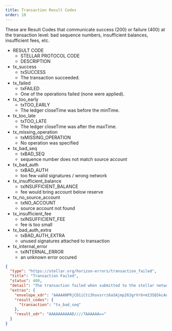 ```yaml
---
title: Transaction Result Codes
order: 10
---
```



These are Result Codes that communicate success (200) or failure (400) at the transaction level: bad sequence numbers, insufficient balances, insufficient fees, etc.

<AttributeTable>


- RESULT CODE
  - STELLAR PROTOCOL CODE
  - DESCRIPTION
- tx_success
  - txSUCCESS
  - The transaction succeeded.
- tx_failed
  - txFAILED
  - One of the operations failed (none were applied).
- tx_too_early
  - txTOO_EARLY
  - The ledger closeTime was before the minTime.
- tx_too_late
  - txTOO_LATE
  - The ledger closeTime was after the maxTime.
- tx_missing_operation
  - txMISSING_OPERATION
  - No operation was specified
- tx_bad_seq
  - txBAD_SEQ
  - sequence number does not match source account
- tx_bad_auth
  - txBAD_AUTH
  - too few valid signatures / wrong network
- tx_insufficient_balance
  - txINSUFFICIENT_BALANCE
  - fee would bring account below reserve
- tx_no_source_account
  - txNO_ACCOUNT
  - source account not found
- tx_insufficient_fee
  - txINSUFFICIENT_FEE
  - fee is too small
- tx_bad_auth_extra
  - txBAD_AUTH_EXTRA
  - unused signatures attached to transaction
- tx_internal_error
  - txINTERNAL_ERROR
  - an unknown error occured

</AttributeTable>


<ExampleResponse title="Example Response for a 'tx_bad_seq' Result Code">


```json
{
  "type": "https://stellar.org/horizon-errors/transaction_failed",
  "title": "Transaction Failed",
  "status": 400,
  "detail": "The transaction failed when submitted to the stellar network. The `extras.result_codes` field on this response contains further details.  Descriptions of each code can be found at: https://www.stellar.org/developers/learn/concepts/list-of-operations.html",
  "extras": {
    "envelope_xdr": "AAAAANPRjCD1iCti3hovsrrz6aSAjmp263grVr6+mI3SQSkcAAAAZAAPRLgAAAAAAAAAAAAAAAAAAAABAAAAAAAAAAEAAAAArki/TnIipBc7Y+Hd87mnZdtBxzm7vu6iXpwcRz6zGskAAAAAAAAAAAAHoSAAAAAAAAAAAdJBKRwAAABANWeKuRYFmBm1lrMQqMvhbSouwL270SnxcTtv1XI4Y+uVe4yw4Jq7/43EoxwLbRh/pC3V4WfOZRzDqwsTyEztAA==",
    "result_codes": {
      "transaction": "tx_bad_seq"
    },
    "result_xdr": "AAAAAAAAAAD////7AAAAAA=="
  }
}
```

</ExampleResponse>

